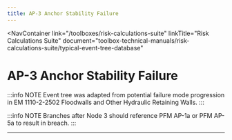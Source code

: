 ```yaml
---
title: AP-3 Anchor Stability Failure
---
```



<NavContainer
  link="/toolboxes/risk-calculations-suite"
  linkTitle="Risk Calculations Suite"
  document="toolbox-technical-manuals/risk-calculations-suite/typical-event-tree-database"
></NavContainer>

# AP-3 Anchor Stability Failure

:::info NOTE
Event tree was adapted from potential failure mode progression in EM 1110-2-2502 Floodwalls and Other Hydraulic Retaining Walls.
:::

:::info NOTE
Branches after Node 3 should reference PFM AP-1a or PFM AP-5a to result in breach.
:::

<EventTree base="ap-3-anchor-stability-failure" width="70%" />

---
